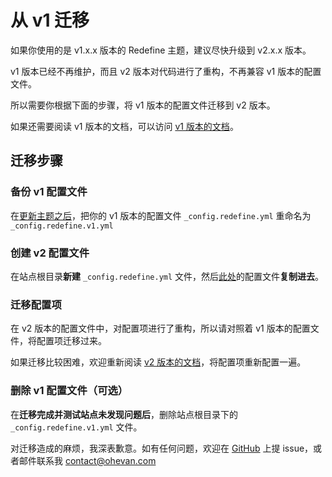 # 从 v1 迁移

如果你使用的是 v1.x.x 版本的 Redefine 主题，建议尽快升级到 v2.x.x 版本。

v1 版本已经不再维护，而且 v2 版本对代码进行了重构，不再兼容 v1 版本的配置文件。

所以需要你根据下面的步骤，将 v1 版本的配置文件迁移到 v2 版本。

如果还需要阅读 v1 版本的文档，可以访问 [v1 版本的文档](https://redefine-docs-v1.ohevan.com/)。

## 迁移步骤


<Steps>

### 备份 v1 配置文件

在[更新主题之后](/getting-started#%E6%9B%B4%E6%96%B0)，把你的 v1 版本的配置文件 `_config.redefine.yml` 重命名为 `_config.redefine.v1.yml`

### 创建 v2 配置文件

在站点根目录**新建** `_config.redefine.yml` 文件，然后[此处](https://github.com/EvanNotFound/hexo-theme-redefine/blob/main/_config.yml)的配置文件**复制进去**。

### 迁移配置项

在 v2 版本的配置文件中，对配置项进行了重构，所以请对照着 v1 版本的配置文件，将配置项迁移过来。

如果迁移比较困难，欢迎重新阅读 [v2 版本的文档](/getting-started)，将配置项重新配置一遍。

### 删除 v1 配置文件（可选）

在**迁移完成并测试站点未发现问题后**，删除站点根目录下的 `_config.redefine.v1.yml` 文件。

</Steps>

对迁移造成的麻烦，我深表歉意。如有任何问题，欢迎在 [GitHub](https://github.com/EvanNotFound/hexo-theme-redefine) 上提 issue，或者邮件联系我 [contact@ohevan.com](mailto:contact@ohevan.com)